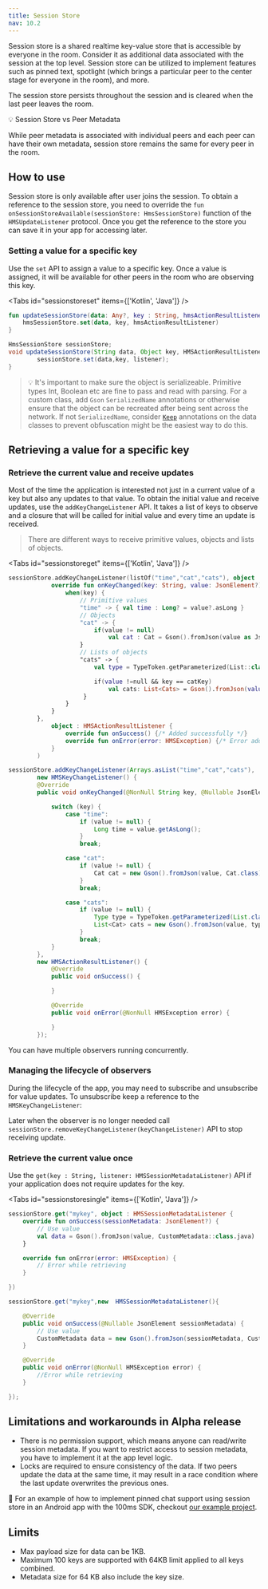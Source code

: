 ```yaml
---
title: Session Store
nav: 10.2
---
```


Session store is a shared realtime key-value store that is accessible by everyone in the room. Consider it as additional data associated with the session at the top level. Session store can be utilized to implement features such as pinned text, spotlight (which brings a particular peer to the center stage for everyone in the room), and more.

The session store persists throughout the session and is cleared when the last peer leaves the room.

<Note>
💡 Session Store vs Peer Metadata

While peer metadata is associated with individual peers and each peer can have their own metadata, session store remains the same for every peer in the room.

</Note>

## How to use

Session store is only available after user joins the session. To obtain a reference to the session store, you need to override the `fun onSessionStoreAvailable(sessionStore: HmsSessionStore)` function of the `HMSUpdateListener` protocol. Once you get the reference to the store you can save it in your app for accessing later.

### Setting a value for a specific key

Use the `set` API to assign a value to a specific key. Once a value is assigned, it will be available for other peers in the room who are observing this key.

<Tabs id="sessionstoreset" items={['Kotlin', 'Java']} />

<Tab id='sessionstoreset-0'>

```kotlin
fun updateSessionStore(data: Any?, key : String, hmsActionResultListener: HMSActionResultListener) {
    hmsSessionStore.set(data, key, hmsActionResultListener)
}
```


</Tab>

<Tab id='sessionstoreset-1'>

```java
HmsSessionStore sessionStore;
void updateSessionStore(String data, Object key, HMSActionResultListener listener) {
        sessionStore.set(data,key, listener);
}
```

</Tab>

> 💡 It's important to make sure the object is serializeable. Primitive types Int, Boolean etc are fine to pass and read with parsing. For a custom class, add `Gson` `SerializedName` annotations or otherwise ensure that the object can be recreated after being sent across the network. If not `SerializedName`, consider [`Keep`](https://developer.android.com/reference/androidx/annotation/Keep) annotations on the data classes to prevent obfuscation might be the easiest way to do this.

## Retrieving a value for a specific key

### Retrieve the current value and receive updates

Most of the time the application is interested not just in a current value of a key but also any updates to that value. To obtain the initial value and receive updates, use the `addKeyChangeListener` API.
It takes a list of keys to observe and a closure that will be called for initial value and every time an update is received.

> There are different ways to receive primitive values, objects and lists of objects.

<Tabs id="sessionstoreget" items={['Kotlin', 'Java']} />

<Tab id='sessionstoreget-0'>

```kotlin
sessionStore.addKeyChangeListener(listOf("time","cat","cats"), object : HMSKeyChangeListener {
            override fun onKeyChanged(key: String, value: JsonElement?) {
                when(key) {
                    // Primitive values
                    "time" -> { val time : Long? = value?.asLong }
                    // Objects
                    "cat" -> {
                        if(value != null)
                            val cat : Cat = Gson().fromJson(value as JsonElement, Cat::class.java)
                    }
                    // Lists of objects
                    "cats" -> { 
                        val type = TypeToken.getParameterized(List::class.java, Cat::class.java).type

                        if(value !=null && key == catKey)
                            val cats: List<Cats> = Gson().fromJson(value, type)                        
                     }
                }
            }
        },
            object : HMSActionResultListener {
                override fun onSuccess() {/* Added successfully */}
                override fun onError(error: HMSException) {/* Error adding listener */}
            }
        )
```


</Tab>

<Tab id='sessionstoreget-1'>

```java
sessionStore.addKeyChangeListener(Arrays.asList("time","cat","cats"),
        new HMSKeyChangeListener() {
        @Override
        public void onKeyChanged(@NonNull String key, @Nullable JsonElement value) {

            switch (key) {
                case "time":
                    if (value != null) {
                        Long time = value.getAsLong();
                    }
                    break;

                case "cat":
                    if (value != null) {
                        Cat cat = new Gson().fromJson(value, Cat.class);
                    }
                    break;

                case "cats":
                    if (value != null) {
                        Type type = TypeToken.getParameterized(List.class, Cat.class).getType();
                        List<Cat> cats = new Gson().fromJson(value, type);
                    }
                    break;
            }
        },
        new HMSActionResultListener() {
            @Override
            public void onSuccess() {

            }

            @Override
            public void onError(@NonNull HMSException error) {

            }
        });
```

</Tab>

You can have multiple observers running concurrently.

### Managing the lifecycle of observers

During the lifecycle of the app, you may need to subscribe and unsubscribe for value updates. To unsubscribe keep a reference to the `HMSKeyChangeListener`:

Later when the observer is no longer needed call `sessionStore.removeKeyChangeListener(keyChangeListener)` API to stop receiving update.

### Retrieve the current value once

Use the `get(key : String, listener: HMSSessionMetadataListener)` API if your application does not require updates for the key.

<Tabs id="sessionstoresingle" items={['Kotlin', 'Java']} />

<Tab id='sessionstoresingle-0'>


```kotlin
sessionStore.get("mykey", object : HMSSessionMetadataListener {
    override fun onSuccess(sessionMetadata: JsonElement?) {
        // Use value
        val data = Gson().fromJson(value, CustomMetadata::class.java)
    }

    override fun onError(error: HMSException) {
        // Error while retrieving
    }

})

```

</Tab>

<Tab id='sessionstoresingle-1'>

```java
sessionStore.get("mykey",new  HMSSessionMetadataListener(){

    @Override
    public void onSuccess(@Nullable JsonElement sessionMetadata) {
        // Use value
        CustomMetadata data = new Gson().fromJson(sessionMetadata, CustomMetadata.class);
    }

    @Override
    public void onError(@NonNull HMSException error) {
        //Error while retrieving
    }

});
```
</Tab>

## Limitations and workarounds in Alpha release

-   There is no permission support, which means anyone can read/write session metadata. If you want to restrict access to session metadata, you have to implement it at the app level logic.
-   Locks are required to ensure consistency of the data. If two peers update the data at the same time, it may result in a race condition where the last update overwrites the previous ones.

👀 For an example of how to implement pinned chat support using session store in an Android app with the 100ms SDK, checkout [our example project](https://github.com/100mslive/100ms-android/blob/dev/app/src/main/java/live/hms/app2/ui/meeting/SessionMetadataUseCase.kt).

## Limits

- Max payload size for data can be 1KB.
- Maximum 100 keys are supported with 64KB limit applied to all keys combined.
- Metadata size for 64 KB also include the key size.
